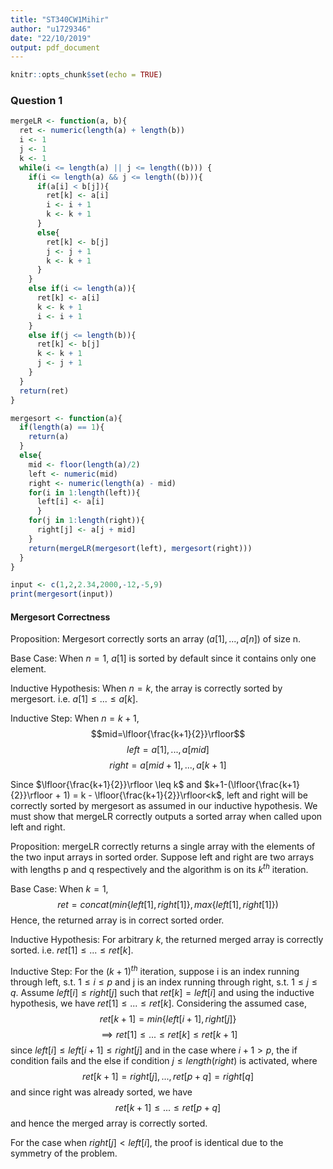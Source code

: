 ```yaml
---
title: "ST340CW1Mihir"
author: "u1729346"
date: "22/10/2019"
output: pdf_document
---
```


```r
knitr::opts_chunk$set(echo = TRUE)
```

### Question 1

```r
mergeLR <- function(a, b){
  ret <- numeric(length(a) + length(b))
  i <- 1
  j <- 1
  k <- 1
  while(i <= length(a) || j <= length((b))) {
    if(i <= length(a) && j <= length((b))){
      if(a[i] < b[j]){
        ret[k] <- a[i]
        i <- i + 1
        k <- k + 1
      }
      else{
        ret[k] <- b[j]
        j <- j + 1
        k <- k + 1
      }
    }
    else if(i <= length(a)){
      ret[k] <- a[i]
      k <- k + 1
      i <- i + 1 
    }
    else if(j <= length(b)){
      ret[k] <- b[j]
      k <- k + 1
      j <- j + 1     
    }
  }
  return(ret)
}
```

```r
mergesort <- function(a){
  if(length(a) == 1){
    return(a)
  }
  else{
    mid <- floor(length(a)/2)
    left <- numeric(mid)
    right <- numeric(length(a) - mid)
    for(i in 1:length(left)){
      left[i] <- a[i]
      }
    for(j in 1:length(right)){
      right[j] <- a[j + mid]
    }
    return(mergeLR(mergesort(left), mergesort(right)))
  }
}
```

```r
input <- c(1,2,2.34,2000,-12,-5,9)
print(mergesort(input))
```

#### Mergesort Correctness

Proposition: Mergesort correctly sorts an array ($a[1],...,a[n]$) of size n.

Base Case: When $n=1$, $a[1]$ is sorted by default since it contains only one element. 

Inductive Hypothesis: When $n=k$, the array is correctly sorted by mergesort. i.e. $a[1]\leq ... \leq a[k]$.

Inductive Step: When $n=k+1$,
$$mid=\lfloor{\frac{k+1}{2}}\rfloor$$
$$left = a[1],...,a[mid]$$
$$right = a[mid+1],...,a[k+1]$$

Since $\lfloor{\frac{k+1}{2}}\rfloor \leq k$ and $k+1-(\lfloor{\frac{k+1}{2}}\rfloor + 1) = k - \lfloor{\frac{k+1}{2}}\rfloor<k$, left and right will be correctly sorted by mergesort as assumed in our inductive hypothesis. We must show that mergeLR correctly outputs a sorted array when called upon left and right.

Proposition: mergeLR correctly returns a single array with the elements of the two input arrays in sorted order. Suppose left and right are two arrays with lengths p and q respectively and the algorithm is on its $k^{th}$ iteration.

Base Case: When $k =1$, 
$$ret = concat(min\{left[1],right[1]\}, max\{left[1],right[1]\})$$
Hence, the returned array is in correct sorted order.

Inductive Hypothesis: For arbitrary $k$, the returned merged array is correctly sorted. i.e. $ret[1] \leq ...\leq ret[k]$. 

Inductive Step: For the $(k+1)^{th}$ iteration, suppose i is an index running through left, s.t. $1\leq i\leq p$ and j is an index running through right, s.t. $1\leq j\leq q$. Assume $left[i]\leq right[j]$ such that $ret[k] = left[i]$ and using the inductive hypothesis, we have $ret[1] \leq ...\leq ret[k]$. Considering the assumed case, 
$$ret[k+1] = min\{left[i+1], right[j]\}$$
$$\implies ret[1]\leq ...\leq ret[k]\leq ret[k+1]$$
since $left[i]\leq left[i+1]\leq right[j]$ and in the case where $i+1 > p$, the if condition fails and the else if condition $j\leq length(right)$ is activated, where
$$ret[k+1] = right[j],...,ret[p+q]=right[q]$$
and since right was already sorted, we have
$$ret[k+1]\leq ...\leq ret[p+q]$$
and hence the merged array is correctly sorted.

For the case when $right[j] < left[i]$, the proof is identical due to the symmetry of the problem.
